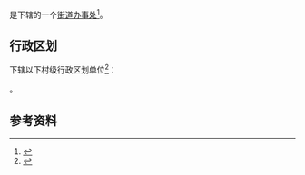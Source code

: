 {{中国乡级行政区|22/01/22/004/000}}

'''{{PAGENAMEBASE}}'''是{{PRC admin/fullname|22/01/22/004/000|3}}下辖的一个[[街道办事处|街道办事处]]<ref>{{PRC admin/ref sgc|{{PRC admin/parent|22/01/22/004/000}}}}</ref>。

== 行政区划 ==
{{PAGENAMEBASE}}下辖以下村级行政区划单位<ref>{{PRC admin/ref sgc|22/01/22/004/000}}</ref>：

{{PRC admin/children|22/01/22/004/000}}。

== 参考资料 ==
{{reflist}}

{{吉林行政区划小作品}}
{{PRC admin/navcat|22/01/22/004/000}}